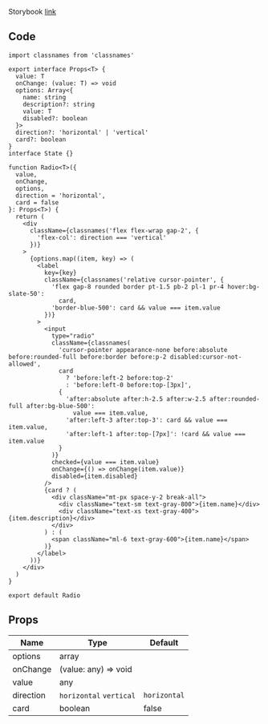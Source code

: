 
Storybook [link](https://components.kidow.me/?path=/story/inputs--radio)

## Code

```tsx title="components/Radio/index.tsx"
import classnames from 'classnames'

export interface Props<T> {
  value: T
  onChange: (value: T) => void
  options: Array<{
    name: string
    description?: string
    value: T
    disabled?: boolean
  }>
  direction?: 'horizontal' | 'vertical'
  card?: boolean
}
interface State {}

function Radio<T>({
  value,
  onChange,
  options,
  direction = 'horizontal',
  card = false
}: Props<T>) {
  return (
    <div
      className={classnames('flex flex-wrap gap-2', {
        'flex-col': direction === 'vertical'
      })}
    >
      {options.map((item, key) => (
        <label
          key={key}
          className={classnames('relative cursor-pointer', {
            'flex gap-8 rounded border pt-1.5 pb-2 pl-1 pr-4 hover:bg-slate-50':
              card,
            'border-blue-500': card && value === item.value
          })}
        >
          <input
            type="radio"
            className={classnames(
              'cursor-pointer appearance-none before:absolute before:rounded-full before:border before:p-2 disabled:cursor-not-allowed',
              card
                ? 'before:left-2 before:top-2'
                : 'before:left-0 before:top-[3px]',
              {
                'after:absolute after:h-2.5 after:w-2.5 after:rounded-full after:bg-blue-500':
                  value === item.value,
                'after:left-3 after:top-3': card && value === item.value,
                'after:left-1 after:top-[7px]': !card && value === item.value
              }
            )}
            checked={value === item.value}
            onChange={() => onChange(item.value)}
            disabled={item.disabled}
          />
          {card ? (
            <div className="mt-px space-y-2 break-all">
              <div className="text-sm text-gray-800">{item.name}</div>
              <div className="text-xs text-gray-400">{item.description}</div>
            </div>
          ) : (
            <span className="ml-6 text-gray-600">{item.name}</span>
          )}
        </label>
      ))}
    </div>
  )
}

export default Radio
```

## Props

| Name                 | Type                    | Default      |
| -------------------- | ----------------------- | ------------ |
| options<Required />  | array                   |              |
| onChange<Required /> | (value: any) => void    |              |
| value<Required />    | any                     |              |
| direction            | `horizontal` `vertical` | `horizontal` |
| card                 | boolean                 | false        |
